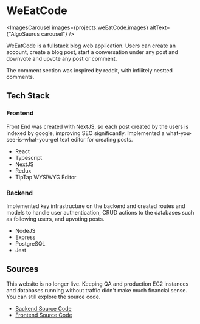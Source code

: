
# WeEatCode

<ImagesCarousel
  images={projects.weEatCode.images}
  altText={"AlgoSaurus carousel"}
/>

WeEatCode is a fullstack blog web application. Users can create an
account, create a blog post, start a conversation under any post and
downvote and upvote any post or comment.

The comment section was inspired by reddit, with infiiitely nestted comments.

## Tech Stack

### Frontend

Front End was created with NextJS, so each post created by the users
is indexed by google, improving SEO significantly. Implemented a
what-you-see-is-what-you-get text editor for creating posts.

- React
- Typescript
- NextJS
- Redux
- TipTap WYSIWYG Editor

### Backend

Implemented key infrastructure on the backend and created routes and
models to handle user authentication, CRUD actions to the databases
such as following users, and upvoting posts.

- NodeJS
- Express
- PostgreSQL
- Jest

## Sources

<Alert title="Heads up">
  This website is no longer live. Keeping QA and production EC2 instances and
  databases running without traffic didn't make much financial sense. You can
  still explore the source code.
</Alert>

- [Backend Source Code](https://github.com/anthony-fdez/weeatcode-backend)
- [Frontend Source Code](https://github.com/anthony-fdez/weeatcode-frontend)
